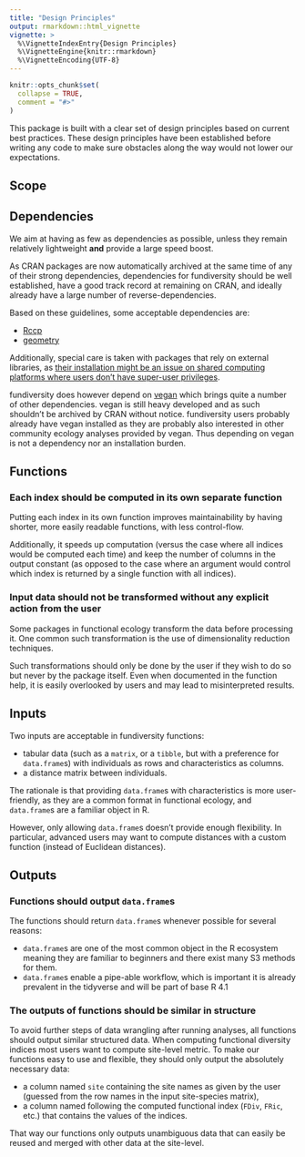 ```yaml
---
title: "Design Principles"
output: rmarkdown::html_vignette
vignette: >
  %\VignetteIndexEntry{Design Principles}
  %\VignetteEngine{knitr::rmarkdown}
  %\VignetteEncoding{UTF-8}
---
```


```r
knitr::opts_chunk$set(
  collapse = TRUE,
  comment = "#>"
)
```

This package is built with a clear set of design principles based on current
best practices. These design principles have been established before writing any
code to make sure obstacles along the way would not lower our expectations.

## Scope

## Dependencies

We aim at having as few as dependencies as possible, unless they remain 
relatively lightweight **and** provide a large speed boost.

As CRAN packages are now automatically archived at the same time of any of their
strong dependencies, dependencies for fundiversity should be well established,
have a good track record at remaining on CRAN, and ideally already have a large
number of reverse-dependencies.

Based on these guidelines, some acceptable dependencies are:

- [Rccp](https://cran.r-project.org/package=Rcpp)
- [geometry](https://davidcsterratt.github.io/geometry/)

Additionally, special care is taken with packages that rely on external
libraries, as [their installation might be an issue on shared computing 
platforms where users don't have super-user privileges](https://twitter.com/groundwalkergmb/status/1350336844022521857).

fundiversity does however depend on 
[vegan](https://cran.r-project.org/package=vegan) which brings quite a number of
other dependencies. vegan is still heavy developed and as such shouldn't be 
archived by CRAN without notice. fundiversity users probably already have vegan
installed as they are probably also interested in other community ecology
analyses provided by vegan. Thus depending on vegan is not a dependency nor
an installation burden.

## Functions

### Each index should be computed in its own separate function

Putting each index in its own function improves maintainability by having 
shorter, more easily readable functions, with less control-flow.

Additionally, it speeds up computation (versus the case where all indices 
would be computed each time) and keep the number of columns in the output 
constant (as opposed to the case where an argument would control which index
is returned by a single function with all indices).

### Input data should not be transformed without any explicit action from the user

Some packages in functional ecology transform the data before processing it.
One common such transformation is the use of dimensionality reduction 
techniques.

Such transformations should only be done by the user if they wish to do so but
never by the package itself. Even when documented in the function help, it is
easily overlooked by users and may lead to misinterpreted results.

## Inputs

Two inputs are acceptable in fundiversity functions:

- tabular data (such as a `matrix`, or a `tibble`, but with a preference for
`data.frame`s)  with individuals as rows and characteristics as columns.
- a distance matrix between individuals.

The rationale is that providing `data.frame`s with characteristics is more 
user-friendly, as they are a common format in functional ecology, and 
`data.frame`s are a familiar object in R.

However, only allowing `data.frame`s doesn't provide enough flexibility. In
particular, advanced users may want to compute distances with a custom function 
(instead of Euclidean distances).

## Outputs

### Functions should output `data.frame`s

The functions should return `data.frame`s whenever possible for several reasons:

- `data.frame`s are one of the most common object in the R ecosystem meaning 
they are familiar to beginners and there exist many S3 methods for them.
- `data.frame`s enable a pipe-able workflow, which is important it is already 
prevalent in the tidyverse and will be part of base R 4.1

### The outputs of functions should be similar in structure

To avoid further steps of data wrangling after running analyses, all functions
should output similar structured data. When computing functional diversity
indices most users want to compute site-level metric. To make our functions
easy to use and flexible, they should only output the absolutely necessary data:

- a column named `site` containing the site names as given by the user 
(guessed from the row names in the input site-species matrix),
- a column named following the computed functional index (`FDiv`, `FRic`, etc.)
that contains the values of the indices.

That way our functions only outputs unambiguous data that can easily be reused
and merged with other data at the site-level.

